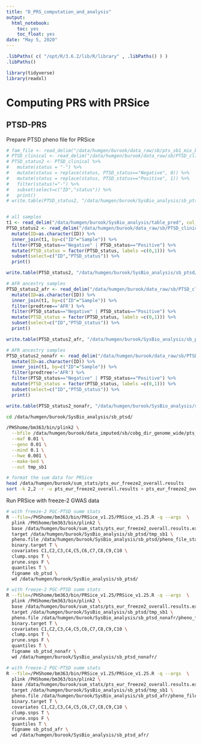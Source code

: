 ```yaml
---
title: "D_PRS_computation_and_analysis"
output:
  html_notebook:
    toc: yes
    toc_float: yes
date: "May 5, 2020"
---
```



```r
.libPaths( c( "/opt/R/3.6.2/lib/R/library" , .libPaths() ) )
.libPaths()
```

```r
library(tidyverse)
library(readxl)
```


# Computing PRS with  PRSice

## PTSD-PRS

Prepare PTSD pheno file for PRSice

```r
# fam_file <- read_delim("/data/humgen/burook/data_raw/sb/pts_sb1_mix_bm-qc1.hg19.ch.fl.bg.fam", col_names = FALSE, delim = " ");
# PTSD_clinical <- read_delim("/data/humgen/burook/data_raw/sb/PTSD_clinical.txt", col_names = TRUE, delim = "\t");
# PTSD_status2 <- PTSD_clinical %>% 
#   mutate(status = "-") %>% 
#   mutate(status = replace(status, PTSD_status=="Negative", 0)) %>% 
#   mutate(status = replace(status, PTSD_status=="Positive", 1)) %>% 
#   filter(status!="-") %>% 
#   subset(select=c("ID","status")) %>% 
#   print()
# write.table(PTSD_status2, "/data/humgen/burook/SysBio_analysis/sb_ptsd/pheno_file_status2", row.names = FALSE, col.names = FALSE, quote = FALSE)


# all samples
t1 <- read_delim("/data/humgen/burook/SysBio_analysis/table_pred", col_names = TRUE, delim = " ")
PTSD_status2 <- read_delim("/data/humgen/burook/data_raw/sb/PTSD_clinical.txt", col_names = TRUE, delim = "\t") %>%
  mutate(ID=as.character(ID)) %>% 
  inner_join(t1, by=c("ID"="Sample")) %>% 
  filter(PTSD_status=="Negative" | PTSD_status=="Positive") %>% 
  mutate(PTSD_status = factor(PTSD_status, labels =c(0,1))) %>% 
  subset(select=c("ID","PTSD_status")) %>% 
  print() 

write.table(PTSD_status2, "/data/humgen/burook/SysBio_analysis/sb_ptsd/pheno_file_status2", row.names = FALSE, col.names = FALSE, quote = FALSE)

# AFR ancestry samples
PTSD_status2_afr <- read_delim("/data/humgen/burook/data_raw/sb/PTSD_clinical.txt", col_names = TRUE, delim = "\t") %>%
  mutate(ID=as.character(ID)) %>% 
  inner_join(t1, by=c("ID"="Sample")) %>% 
  filter(predtree=='AFR') %>% 
  filter(PTSD_status=="Negative" | PTSD_status=="Positive") %>% 
  mutate(PTSD_status = factor(PTSD_status, labels =c(0,1))) %>% 
  subset(select=c("ID","PTSD_status")) %>% 
  print() 

write.table(PTSD_status2_afr, "/data/humgen/burook/SysBio_analysis/sb_ptsd_afr/pheno_file_status2_afr", row.names = FALSE, col.names = FALSE, quote = FALSE)

# AFR ancestry samples
PTSD_status2_nonafr <- read_delim("/data/humgen/burook/data_raw/sb/PTSD_clinical.txt", col_names = TRUE, delim = "\t") %>%
  mutate(ID=as.character(ID)) %>% 
  inner_join(t1, by=c("ID"="Sample")) %>% 
  filter(predtree!='AFR') %>% 
  filter(PTSD_status=="Negative" | PTSD_status=="Positive") %>% 
  mutate(PTSD_status = factor(PTSD_status, labels =c(0,1))) %>% 
  subset(select=c("ID","PTSD_status")) %>% 
  print() 

write.table(PTSD_status2_nonafr, "/data/humgen/burook/SysBio_analysis/sb_ptsd_nonafr/pheno_file_status2_nonafr", row.names = FALSE, col.names = FALSE, quote = FALSE)

```


```bash
cd /data/humgen/burook/SysBio_analysis/sb_ptsd/

/PHShome/bm363/bin/plink2 \
  --bfile /data/humgen/burook/data_imputed/sb/cobg_dir_genome_wide/pts_sb1_mix_bm-qc1.hg19.ch.fl.bgn \
  --maf 0.01 \
  --geno 0.01 \
  --mind 0.1 \
  --hwe 0.001 \
  --make-bed \
  --out tmp_sb1
```

```bash
# format the sum data for PRSice
head /data/humgen/burook/sum_stats/pts_eur_freeze2_overall.results
sort -k 2,2 -r -u pts_eur_freeze2_overall.results > pts_eur_freeze2_overall.results.exDupVar
```

Run PRSice with freeze-2 GWAS data
```bash
# with freeze-2 PGC-PTSD summ stats
R --file=/PHShome/bm363/bin/PRSice_v1.25/PRSice_v1.25.R -q --args  \
  plink /PHShome/bm363/bin/plink2 \
  base /data/humgen/burook/sum_stats/pts_eur_freeze2_overall.results.exDupVar \
  target /data/humgen/burook/SysBio_analysis/sb_ptsd/tmp_sb1 \
  pheno.file /data/humgen/burook/SysBio_analysis/sb_ptsd/pheno_file_status2 \
  binary.target T \
  covariates C1,C2,C3,C4,C5,C6,C7,C8,C9,C10 \
  clump.snps T \
  prune.snps F \
  quantiles T \
  figname sb_ptsd \
  wd /data/humgen/burook/SysBio_analysis/sb_ptsd/
```

```bash
# with freeze-2 PGC-PTSD summ stats
R --file=/PHShome/bm363/bin/PRSice_v1.25/PRSice_v1.25.R -q --args  \
  plink /PHShome/bm363/bin/plink2 \
  base /data/humgen/burook/sum_stats/pts_eur_freeze2_overall.results.exDupVar \
  target /data/humgen/burook/SysBio_analysis/sb_ptsd/tmp_sb1 \
  pheno.file /data/humgen/burook/SysBio_analysis/sb_ptsd_nonafr/pheno_file_status2_nonafr \
  binary.target T \
  covariates C1,C2,C3,C4,C5,C6,C7,C8,C9,C10 \
  clump.snps T \
  prune.snps F \
  quantiles T \
  figname sb_ptsd_nonafr \
  wd /data/humgen/burook/SysBio_analysis/sb_ptsd_nonafr/
```

```bash
# with freeze-2 PGC-PTSD summ stats
R --file=/PHShome/bm363/bin/PRSice_v1.25/PRSice_v1.25.R -q --args  \
  plink /PHShome/bm363/bin/plink2 \
  base /data/humgen/burook/sum_stats/pts_eur_freeze2_overall.results.exDupVar \
  target /data/humgen/burook/SysBio_analysis/sb_ptsd/tmp_sb1 \
  pheno.file /data/humgen/burook/SysBio_analysis/sb_ptsd_afr/pheno_file_status2_afr \
  binary.target T \
  covariates C1,C2,C3,C4,C5,C6,C7,C8,C9,C10 \
  clump.snps T \
  prune.snps F \
  quantiles T \
  figname sb_ptsd_afr \
  wd /data/humgen/burook/SysBio_analysis/sb_ptsd_afr/
```




